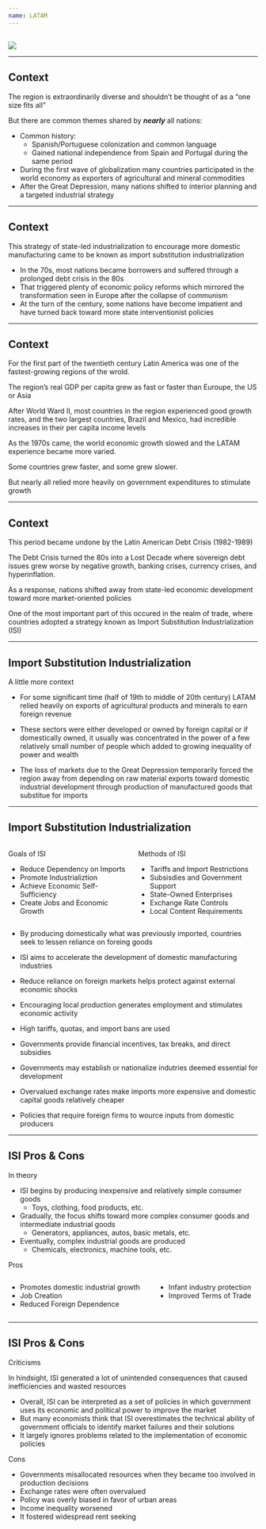 ```yaml
---
name: LATAM
---
```


## 

![](images/latam-map.png){fig-align="center"}

---

## Context

The region is extraordinarily diverse and shouldn't be thought of as a "one size fits all"

But there are common themes shared by ***nearly*** all nations:

::: {.incremental}
- Common history: 
    - Spanish/Portuguese colonization and common language
    - Gained national independence from Spain and Portugal during the same period
- During the first wave of globalization many countries participated in the world economy as exporters of agricultural and mineral commodities
- After the Great Depression, many nations shifted to interior planning and a targeted industrial strategy
:::

---

## Context

::: {.align-center}
This strategy of [state-led industrialization]{.hp} to encourage more domestic manufacturing came to be known as [import substitution industrialization]{.hp}
:::

::: {.incremental}
- In the 70s, most nations became [borrowers]{.hi} and suffered through a prolonged debt crisis in the 80s
- That triggered plenty of economic policy reforms which mirrored the transformation seen in Europe after the collapse of communism
- At the turn of the century, some nations have become impatient and have turned back toward more state interventionist policies
:::

---

## Context

For the first part of the [twentieth century]{.hi} Latin America was one of the fastest-growing regions of the wrold. 

The region's real GDP per capita grew as fast or faster than Euroupe, the US or Asia

::: {.fragment}
After World Ward II, most countries in the region experienced good growth rates, and the two largest countries, Brazil and Mexico, had incredible increases in their per capita income levels
:::

::: {.fragment}
As the 1970s came, the world economic growth slowed and the LATAM experience became more varied.

Some countries grew faster, and some grew slower. 
:::

::: {.fragment .align-center}
[But nearly all relied more heavily on government expenditures to stimulate growth]{.hp}
:::

---

## Context

This period became undone by the [Latin American Debt Crisis (1982-1989)]{.hp}

The [Debt Crisis]{.hp} turned the 80s into a [Lost Decade]{.hi} where sovereign debt issues grew worse by negative growth, banking crises, currency crises, and hyperinflation.

As a response, nations shifted away from state-led economic development toward more market-oriented policies

::: {.fragment .align-center}
[One of the most important part of this occured in the realm of trade, where countries adopted a strategy known as Import Substitution Industrialization (ISI)]{.hp}
:::

---

## Import Substitution Industrialization

[A little more context]{.h}

::: {.incremental}
- For some significant time (half of 19th to middle of 20th century) LATAM relied heavily on [exports of agricultural products and minerals]{.hi} to earn foreign revenue

- These sectors were either developed or owned by foreign capital or if domestically owned, it usually was concentrated in the power of a few relatively small number of people which added to growing inequality of power and wealth

- The loss of markets due to the [Great Depression]{.hp} temporarily forced the region [away from depending on raw material exports toward domestic industrial development through production of manufactured goods that substitue for imports]{.hp}
:::

---

## Import Substitution Industrialization

:::: {.columns}

::: {.column width="50%"}

[Goals of ISI]{.hi .align-center}

::: {.incremental}
- Reduce Dependency on Imports
- Promote Industrializtion
- Achieve Economic Self-Sufficiency
- Create Jobs and Economic Growth
:::

:::

::: {.column width="50%"}

[Methods of ISI]{.hi .align-center}

::: {.incremental}
- Tariffs and Import Restrictions
- Subsisdies and Government Support
- State-Owned Enterprises 
- Exchange Rate Controls
- Local Content Requirements
:::

:::

::::

::: {.notes}
- By producing domestically what was previously imported, countries seek to lessen reliance on foreing goods
- ISI aims to accelerate the development of domestic manufacturing industries
- Reduce reliance on foreign markets helps protect against external economic shocks
- Encouraging local production generates employment and stimulates economic activity

- High tariffs, quotas, and import bans are used
- Governments provide financial incentives, tax breaks, and direct subsidies
- Governments may establish or nationalize indutries deemed essential for development
- Overvalued exchange rates make imports more expensive and domestic capital goods relatively cheaper
- Policies that require foreign firms to wource inputs from domestic producers
:::

---

## ISI Pros & Cons

[In theory]{.hi}

::: {.incremental .small}
- ISI begins by producing inexpensive and relatively simple consumer goods
    - Toys, clothing, food products, etc.
- Gradually, the focus shifts toward more complex consumer goods and intermediate industrial goods
    - Generators, appliances, autos, basic metals, etc.
- Eventually, complex industrial goods are produced
    - Chemicals, electronics, machine tools, etc.
:::

::: {.fragment}
[Pros]{.hi}
:::

::: {.columns}

::: {.column}

::: {.incremental .small}
- Promotes domestic industrial growth
- Job Creation 
- Reduced Foreign Dependence 
:::

:::

::: {.column}

::: {.incremental .small}
- Infant industry protection
- Improved Terms of Trade 
:::

:::

::::

---

## ISI Pros & Cons {.smaller}

[Criticisms]{.hi}

In hindsight, ISI generated a lot of [unintended consequences that caused inefficiencies and wasted resources]{.hp}

::: {.fragment}
- Overall, ISI can be interpreted as a set of policies in which government uses its economic and political power to improve the market
- But many economists think that ISI overestimates the technical ability of government officials to identify market failures and their solutions
- It largely ignores problems related to the implementation of economic policies
:::

::: {.fragment}
[Cons]{.hi}
:::

::: {.incremental}
- Governments misallocated resources when they became too involved in production decisions
- Exchange rates were often overvalued
- Policy was overly biased in favor of urban areas
- Income inequality worsened
- It fostered widespread rent seeking
:::